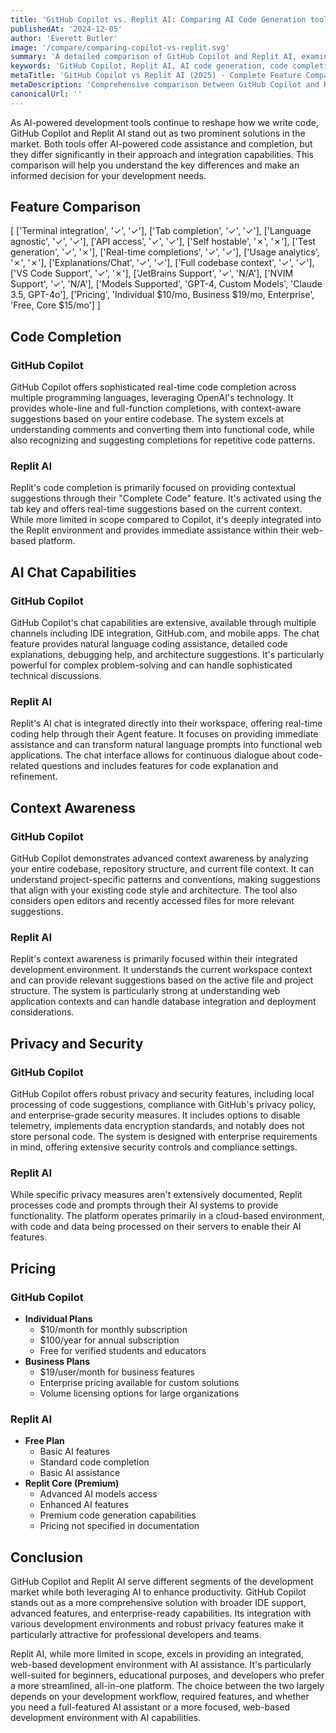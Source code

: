 ```yaml
---
title: 'GitHub Copilot vs. Replit AI: Comparing AI Code Generation tools (2025)'
publishedAt: '2024-12-05'
author: 'Everett Butler'
image: '/compare/comparing-copilot-vs-replit.svg'
summary: 'A detailed comparison of GitHub Copilot and Replit AI, examining their features, capabilities, pricing, and use cases to help developers choose the right AI-powered development tool.'
keywords: 'GitHub Copilot, Replit AI, AI code generation, code completion, developer tools comparison, AI programming, code assistance, development environment'
metaTitle: 'GitHub Copilot vs Replit AI (2025) - Complete Feature Comparison'
metaDescription: 'Comprehensive comparison between GitHub Copilot and Replit AI, exploring their features, pricing, and capabilities to help developers make an informed choice.'
canonicalUrl: ''
---
```


As AI-powered development tools continue to reshape how we write code, GitHub Copilot and Replit AI stand out as two prominent solutions in the market. Both tools offer AI-powered code assistance and completion, but they differ significantly in their approach and integration capabilities. This comparison will help you understand the key differences and make an informed decision for your development needs.

## Feature Comparison

[
    ['Terminal integration', '✓', '✓'],
    ['Tab completion', '✓', '✓'],
    ['Language agnostic', '✓', '✓'],
    ['API access', '✓', '✓'],
    ['Self hostable', '✗', '✗'],
    ['Test generation', '✓', '✗'],
    ['Real-time completions', '✓', '✓'],
    ['Usage analytics', '✗', '✗'],
    ['Explanations/Chat', '✓', '✓'],
    ['Full codebase context', '✓', '✓'],
    ['VS Code Support', '✓', '✗'],
    ['JetBrains Support', '✓', 'N/A'],
    ['NVIM Support', '✓', 'N/A'],
    ['Models Supported', 'GPT-4, Custom Models', 'Claude 3.5, GPT-4o'],
    ['Pricing', 'Individual $10/mo, Business $19/mo, Enterprise', 'Free, Core $15/mo']
]

## Code Completion

### GitHub Copilot
GitHub Copilot offers sophisticated real-time code completion across multiple programming languages, leveraging OpenAI's technology. It provides whole-line and full-function completions, with context-aware suggestions based on your entire codebase. The system excels at understanding comments and converting them into functional code, while also recognizing and suggesting completions for repetitive code patterns.

### Replit AI
Replit's code completion is primarily focused on providing contextual suggestions through their "Complete Code" feature. It's activated using the tab key and offers real-time suggestions based on the current context. While more limited in scope compared to Copilot, it's deeply integrated into the Replit environment and provides immediate assistance within their web-based platform.

## AI Chat Capabilities

### GitHub Copilot
GitHub Copilot's chat capabilities are extensive, available through multiple channels including IDE integration, GitHub.com, and mobile apps. The chat feature provides natural language coding assistance, detailed code explanations, debugging help, and architecture suggestions. It's particularly powerful for complex problem-solving and can handle sophisticated technical discussions.

### Replit AI
Replit's AI chat is integrated directly into their workspace, offering real-time coding help through their Agent feature. It focuses on providing immediate assistance and can transform natural language prompts into functional web applications. The chat interface allows for continuous dialogue about code-related questions and includes features for code explanation and refinement.

## Context Awareness

### GitHub Copilot
GitHub Copilot demonstrates advanced context awareness by analyzing your entire codebase, repository structure, and current file context. It can understand project-specific patterns and conventions, making suggestions that align with your existing code style and architecture. The tool also considers open editors and recently accessed files for more relevant suggestions.

### Replit AI
Replit's context awareness is primarily focused within their integrated development environment. It understands the current workspace context and can provide relevant suggestions based on the active file and project structure. The system is particularly strong at understanding web application contexts and can handle database integration and deployment considerations.

## Privacy and Security

### GitHub Copilot
GitHub Copilot offers robust privacy and security features, including local processing of code suggestions, compliance with GitHub's privacy policy, and enterprise-grade security measures. It includes options to disable telemetry, implements data encryption standards, and notably does not store personal code. The system is designed with enterprise requirements in mind, offering extensive security controls and compliance settings.

### Replit AI
While specific privacy measures aren't extensively documented, Replit processes code and prompts through their AI systems to provide functionality. The platform operates primarily in a cloud-based environment, with code and data being processed on their servers to enable their AI features.

## Pricing

### GitHub Copilot
- **Individual Plans**
  - $10/month for monthly subscription
  - $100/year for annual subscription
  - Free for verified students and educators
- **Business Plans**
  - $19/user/month for business features
  - Enterprise pricing available for custom solutions
  - Volume licensing options for large organizations

### Replit AI
- **Free Plan**
  - Basic AI features
  - Standard code completion
  - Basic AI assistance
- **Replit Core (Premium)**
  - Advanced AI models access
  - Enhanced AI features
  - Premium code generation capabilities
  - Pricing not specified in documentation

## Conclusion

GitHub Copilot and Replit AI serve different segments of the development market while both leveraging AI to enhance productivity. GitHub Copilot stands out as a more comprehensive solution with broader IDE support, advanced features, and enterprise-ready capabilities. Its integration with various development environments and robust privacy features make it particularly attractive for professional developers and teams.

Replit AI, while more limited in scope, excels in providing an integrated, web-based development environment with AI assistance. It's particularly well-suited for beginners, educational purposes, and developers who prefer a more streamlined, all-in-one platform. The choice between the two largely depends on your development workflow, required features, and whether you need a full-featured AI assistant or a more focused, web-based development environment with AI capabilities.